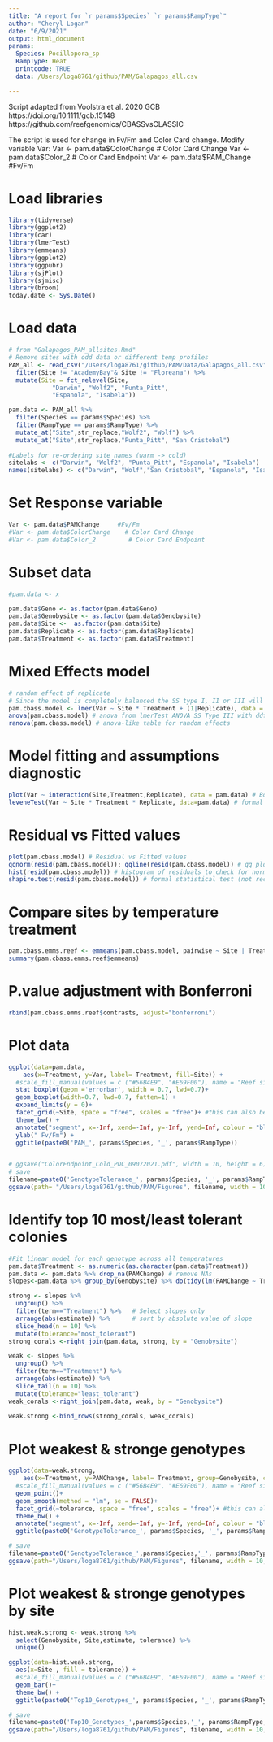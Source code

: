 ```yaml
---
title: "A report for `r params$Species` `r params$RampType`"
author: "Cheryl Logan"
date: "6/9/2021"
output: html_document
params:
  Species: Pocillopora_sp
  RampType: Heat
  printcode: TRUE
  data: /Users/loga8761/github/PAM/Galapagos_all.csv

---
```


Script adapted from Voolstra et al. 2020 GCB
https://doi.org/10.1111/gcb.15148
https://github.com/reefgenomics/CBASSvsCLASSIC

The script is used for change in Fv/Fm and Color Card change. Modify variable Var:
Var <- pam.data$ColorChange # Color Card Change
Var <- pam.data$Color_2 # Color Card Endpoint
Var <- pam.data$PAM_Change #Fv/Fm

# Load libraries
```r
library(tidyverse)
library(ggplot2)
library(car)
library(lmerTest)
library(emmeans)
library(ggplot2)
library(ggpubr)
library(sjPlot)
library(sjmisc)
library(broom)
today.date <- Sys.Date()
```

# Load data 
```r
# from "Galapagos_PAM_allsites.Rmd"
# Remove sites with odd data or different temp profiles
PAM_all <- read_csv("/Users/loga8761/github/PAM/Data/Galapagos_all.csv") %>%
  filter(Site != "AcademyBay"& Site != "Floreana") %>%
  mutate(Site = fct_relevel(Site, 
            "Darwin", "Wolf2", "Punta_Pitt", 
            "Espanola", "Isabela"))  

pam.data <- PAM_all %>%
  filter(Species == params$Species) %>%
  filter(RampType == params$RampType) %>%                               # Replacing values
  mutate_at("Site",str_replace,"Wolf2", "Wolf") %>%                               # Replacing values
  mutate_at("Site",str_replace,"Punta_Pitt", "San Cristobal")
  
#Labels for re-ordering site names (warm -> cold)
sitelabs <- c("Darwin", "Wolf2", "Punta_Pitt", "Espanola", "Isabela")
names(sitelabs) <- c("Darwin", "Wolf","San Cristobal", "Espanola", "Isabela")
```

# Set Response variable
```r
Var <- pam.data$PAMChange     #Fv/Fm
#Var <- pam.data$ColorChange    # Color Card Change
#Var <- pam.data$Color_2         # Color Card Endpoint
```

# Subset data
```r
#pam.data <- x

pam.data$Geno <- as.factor(pam.data$Geno)
pam.data$Genobysite <- as.factor(pam.data$Genobysite)
pam.data$Site <-  as.factor(pam.data$Site)
pam.data$Replicate <- as.factor(pam.data$Replicate)
pam.data$Treatment <- as.factor(pam.data$Treatment)
```

# Mixed Effects model 
```r
# random effect of replicate 
# Since the model is completely balanced the SS type I, II or III will provide the same result
pam.cbass.model <- lmer(Var ~ Site * Treatment + (1|Replicate), data = pam.data)
anova(pam.cbass.model) # anova from lmerTest ANOVA SS Type III with ddf="Satterthwaite"
ranova(pam.cbass.model) # anova-like table for random effects
```

# Model fitting and assumptions diagnostic
```r
plot(Var ~ interaction(Site,Treatment,Replicate), data = pam.data) # Box-plot homogeneity of variance
leveneTest(Var ~ Site * Treatment * Replicate, data=pam.data) # formal statistical test for homogeinity of variance (not recommended due the small sample size)
```

# Residual vs Fitted values
```r
plot(pam.cbass.model) # Residual vs Fitted values
qqnorm(resid(pam.cbass.model)); qqline(resid(pam.cbass.model)) # qq plot to check for normal distribution of residuals
hist(resid(pam.cbass.model)) # histogram of residuals to check for normal distribution of residuals
shapiro.test(resid(pam.cbass.model)) # formal statistical test (not recommended due the small sample size)
```

# Compare sites by temperature treatment
```r
pam.cbass.emms.reef <- emmeans(pam.cbass.model, pairwise ~ Site | Treatment, weights = "proportional", adjust="none")
summary(pam.cbass.emms.reef$emmeans)
```

# P.value adjustment with Bonferroni
```r
rbind(pam.cbass.emms.reef$contrasts, adjust="bonferroni")
```

# Plot data
```r
ggplot(data=pam.data, 
    aes(x=Treatment, y=Var, label= Treatment, fill=Site)) +
  #scale_fill_manual(values = c ("#56B4E9", "#E69F00"), name = "Reef site") +
  stat_boxplot(geom ='errorbar', width = 0.7, lwd=0.7)+
  geom_boxplot(width=0.7, lwd=0.7, fatten=1) +
  expand_limits(y = 0)+
  facet_grid(~Site, space = "free", scales = "free")+ #this can also be used but rows and columns have to be specified -> facet_grid(. ~ experiment)
  theme_bw() +
  annotate("segment", x=-Inf, xend=-Inf, y=-Inf, yend=Inf, colour = "black", size=2)  + 
  ylab(" Fv/Fm") +
  ggtitle(paste0('PAM_', params$Species, '_', params$RampType))


# ggsave("ColorEndpoint_Cold_POC_09072021.pdf", width = 10, height = 6)
# save
filename=paste0('GenotypeTolerance_', params$Species, '_', params$RampType, '.','pdf')
ggsave(path= "/Users/loga8761/github/PAM/Figures", filename, width = 10, height = 6)
```

# Identify top 10 most/least tolerant colonies

```r
#Fit linear model for each genotype across all temperatures
pam.data$Treatment <- as.numeric(as.character(pam.data$Treatment))
pam.data <- pam.data %>% drop_na(PAMChange) # remove NAs
slopes<-pam.data %>% group_by(Genobysite) %>% do(tidy(lm(PAMChange ~ Treatment, .)))

strong <- slopes %>%
  ungroup() %>%
  filter(term=="Treatment") %>%   # Select slopes only
  arrange(abs(estimate)) %>%      # sort by absolute value of slope
  slice_head(n = 10) %>%
  mutate(tolerance="most_tolerant")
strong_corals <-right_join(pam.data, strong, by = "Genobysite")

weak <- slopes %>%
  ungroup() %>%
  filter(term=="Treatment") %>% 
  arrange(abs(estimate)) %>%
  slice_tail(n = 10) %>%
  mutate(tolerance="least_tolerant")
weak_corals <-right_join(pam.data, weak, by = "Genobysite")
          
weak.strong <-bind_rows(strong_corals, weak_corals)

```

# Plot weakest & stronge genotypes
```r
ggplot(data=weak.strong, 
    aes(x=Treatment, y=PAMChange, label= Treatment, group=Genobysite, color=Site)) +
  #scale_fill_manual(values = c ("#56B4E9", "#E69F00"), name = "Reef site") +
  geom_point()+
  geom_smooth(method = "lm", se = FALSE)+
  facet_grid(~tolerance, space = "free", scales = "free")+ #this can also be used but rows and columns have to be specified -> facet_grid(. ~ experiment)
  theme_bw() +
  annotate("segment", x=-Inf, xend=-Inf, y=-Inf, yend=Inf, colour = "black", size=2)+
  ggtitle(paste0('GenotypeTolerance_', params$Species, '_', params$RampType))

# save
filename=paste0('GenotypeTolerance_',params$Species,'_', params$RampType,'_',today.date,'.','pdf')
ggsave(path="/Users/loga8761/github/PAM/Figures", filename, width = 10, height = 6)
```

# Plot weakest & stronge genotypes by site
```r
hist.weak.strong <- weak.strong %>%
  select(Genobysite, Site,estimate, tolerance) %>%
  unique()

ggplot(data=hist.weak.strong, 
  aes(x=Site , fill = tolerance)) +
  #scale_fill_manual(values = c ("#56B4E9", "#E69F00"), name = "Reef site") +
  geom_bar()+
  theme_bw() +
  ggtitle(paste0('Top10_Genotypes_', params$Species, '_', params$RampType)) 

# save
filename=paste0('Top10_Genotypes_',params$Species,'_', params$RampType,'_',today.date,'.','pdf')
ggsave(path="/Users/loga8761/github/PAM/Figures", filename, width = 10, height = 6)
```

